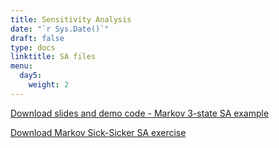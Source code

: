 ---
title: Sensitivity Analysis
date: "`r Sys.Date()`"
draft: false
type: docs
linktitle: SA files
menu:
  day5:
    weight: 2
---

<!-- [Download slides](../../../Course_Modularization/Sensitivity analysis/slides/Day 3- Sensitivity Analysis - CDC 2022.pptx) -->

<!-- ## R code demo & walkthrough - 3-state Markov model with sensitivity analyses -->

<!-- [Download demo code](../../../Course_Modularization/CDC 2022-23/part 2/Markov_3state_SA.Rmd) -->

<!-- [Download model function code](../../../Course_Modularization/CDC 2022-23/part 2/Functions_cSTM_3state.R) -->

<!-- ## Exercise - Sensitivity analyses on the Markov Sick-Sicker model -->

<!-- [Download exercise worksheet](../../../Course_Modularization/Sensitivity analysis/Markov Sick-Sicker SA/exercise worksheets/markov_sick-sicker_time_SA_exercise.html) -->

<!-- [Download exercise template](../../../Course_Modularization/Sensitivity analysis/Markov Sick-Sicker SA/templates/markov_sick-sicker_time_SA_template.Rmd) -->

<!-- [Download data](../../../Course_Modularization/Sensitivity analysis/Markov Sick-Sicker SA/data/HMD_USA_Mx_2015.csv) -->

<!-- [Download model function](../../../Course_Modularization/Sensitivity analysis/Markov Sick-Sicker SA/templates/Functions_markov_sick-sicker_time.R) -->

[Download slides and demo code - Markov 3-state SA example](../../../Course_Modularization/Sensitivity analysis/Markov 3-state SA/cSTM 3-state sa.zip)

[Download Markov Sick-Sicker SA exercise](../../../Course_Modularization/Sensitivity analysis/Markov Sick-Sicker SA/cSTM Sick-Sicker SA.zip)


